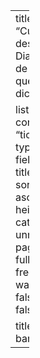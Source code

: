 ---
title: "Cursos"
description: |
  Diapositivas de los cursos que he dictado.
  
listing:
  contents: "tics100.yml"
  type: grid
  fields: [date, title, subtitle]
  sort: "date asc"
  image-height: 100%
  categories: unnumbered
page-layout: full
execute: 
  freeze: false
  warning: false
  echo: false

title-block-banner: false
---